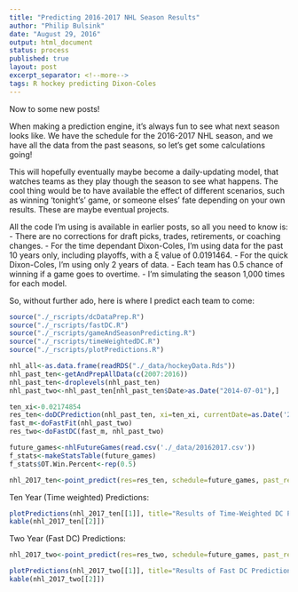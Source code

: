 ```yaml
---
title: "Predicting 2016-2017 NHL Season Results"
author: "Philip Bulsink"
date: "August 29, 2016"
output: html_document
status: process
published: true
layout: post
excerpt_separator: <!--more-->
tags: R hockey predicting Dixon-Coles 
---
```


Now to some new posts! 

When making a prediction engine, it's always fun to see what next season looks like. We have the schedule for the 2016-2017 NHL season, and we have all the data from the past seasons, so let's get some calculations going! 

<!--more-->

This will hopefully eventually maybe become a daily-updating model, that watches teams as they play though the season to see what happens. The cool thing would be to have available the effect of different scenarios, such as winning 'tonight's' game, or someone elses' fate depending on your own results. These are maybe eventual projects.

All the code I'm using is available in earlier posts, so all you need to know is:
- There are no corrections for draft picks, trades, retirements, or coaching changes.
- For the time dependant Dixon-Coles, I'm using data for the past 10 years only, including playoffs, with a &xi; value of 0.0191464. 
- For the quick Dixon-Coles, I'm using only 2 years of data. 
- Each team has 0.5 chance of winning if a game goes to overtime.
- I'm simulating the season 1,000 times for each model. 

So, without further ado, here is where I predict each team to come:

```r
source("./_rscripts/dcDataPrep.R")
source("./_rscripts/fastDC.R")
source("./_rscripts/gameAndSeasonPredicting.R")
source("./_rscripts/timeWeightedDC.R")
source("./_rscripts/plotPredictions.R")

nhl_all<-as.data.frame(readRDS("./_data/hockeyData.Rds"))
nhl_past_ten<-getAndPrepAllData(c(2007:2016))
nhl_past_ten<-droplevels(nhl_past_ten)
nhl_past_two<-nhl_past_ten[nhl_past_ten$Date>as.Date("2014-07-01"),]
```

```r
ten_xi<-0.02174854
res_ten<-doDCPrediction(nhl_past_ten, xi=ten_xi, currentDate=as.Date('2016-10-12'))
fast_m<-doFastFit(nhl_past_two)
res_two<-doFastDC(fast_m, nhl_past_two)
```

```r
future_games<-nhlFutureGames(read.csv('./_data/20162017.csv'))
f_stats<-makeStatsTable(future_games)
f_stats$OT.Win.Percent<-rep(0.5)

nhl_2017_ten<-point_predict(res=res_ten, schedule=future_games, past_results=NULL, stats=f_stats, n=1000)

```
Ten Year (Time weighted) Predictions:
```r
plotPredictions(nhl_2017_ten[[1]], title="Results of Time-Weighted DC Prediction of 2016-2017", n_sims=1000)
kable(nhl_2017_ten[[2]])
```

Two Year (Fast DC) Predictions:
```r
nhl_2017_two<-point_predict(res=res_two, schedule=future_games, past_results=NULL, stats=f_stats, n=1000, m=fast_m)
```

```r
plotPredictions(nhl_2017_two[[1]], title="Results of Fast DC Prediction of 2016-2017", n_sims=1000)
kable(nhl_2017_two[[2]])
```

